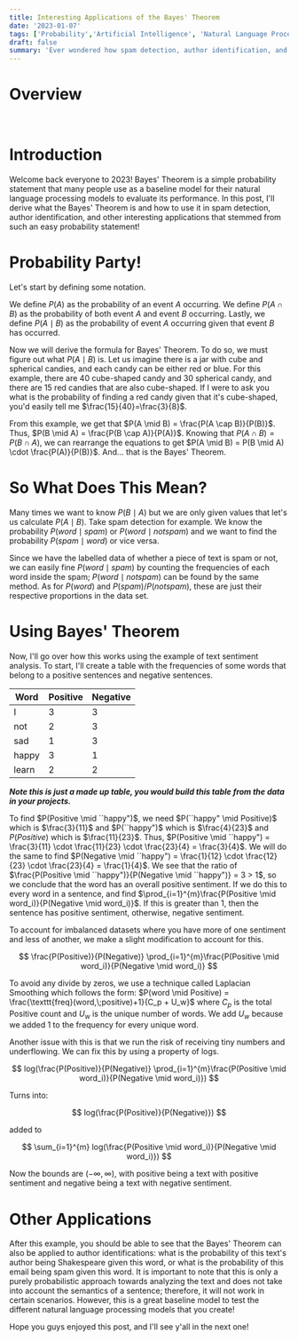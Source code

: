 ```yaml
---
title: Interesting Applications of the Bayes' Theorem
date: '2023-01-07'
tags: ['Probability','Artificial Intelligence', 'Natural Language Processing', 'Fun']
draft: false
summary: 'Ever wondered how spam detection, author identification, and many more worked? Read more about Bayes Theorem to find out!'
---
```



# Overview

<TOCInline toc={props.toc} exclude="Overview" toHeading={2} asDisclosure />
<br />

# Introduction

Welcome back everyone to 2023! Bayes' Theorem is a simple probability statement that many people use as a baseline model for their natural language
processing models to evaluate its performance. In this post, I'll derive what the Bayes' Theorem is and how to use it in spam detection, author
identification, and other interesting applications that stemmed from such an easy probability statement!

# Probability Party!

Let's start by defining some notation.

We define $P(A)$ as the probability of an event $A$ occurring. We define $P(A \cap B)$ as the probability of both event $A$ and event $B$ occurring.
Lastly, we define $P(A \mid B)$ as the probability of event $A$ occurring given that event $B$ has occurred.

Now we will derive the formula for Bayes' Theorem. To do so, we must figure out what $P(A \mid B)$ is. Let us imagine there is a jar with cube and
spherical candies, and each candy can be either red or blue. For this example, there are 40 cube-shaped candy and 30 spherical candy, and there
are 15 red candies that are also cube-shaped. If I were to ask you what is the probability of finding a red candy given that it's cube-shaped, you'd
easily tell me $\frac{15}{40}=\frac{3}{8}$.

From this example, we get that $P(A \mid B) = \frac{P(A \cap B)}{P(B)}$. Thus, $P(B \mid A) = \frac{P(B \cap A)}{P(A)}$. Knowing that
$P(A \cap B) = P(B \cap A)$, we can rearrange the equations to get $P(A \mid B) = P(B \mid A) \cdot \frac{P(A)}{P(B)}$. And... that is the Bayes'
Theorem.

# So What Does This Mean?

Many times we want to know $P(B \mid A)$ but we are only given values that let's us calculate $P(A \mid B)$. Take spam detection for example. We
know the probability $P(word \mid spam)$ or $P(word \mid notspam)$ and we want to find the probability $P(spam \mid word)$ or vice versa.

Since we have the labelled data of whether a piece of text is spam or not, we can easily fine $P(word \mid spam)$ by counting the frequencies of
each word inside the spam; $P(word \mid notspam)$ can be found by the same method. As for $P(word)$ and $P(spam)$/$P(notspam)$, these are just their
respective proportions in the data set.

# Using Bayes' Theorem

Now, I'll go over how this works using the example of text sentiment analysis. To start, I'll create a table with the frequencies of some words that
belong to a positive sentences and negative sentences.

| Word        | Positive    | Negative    |
| ----------- | ----------- | ----------- |
| I | 3 | 3 |
| not | 2 | 3 |
| sad | 1 | 3 |
| happy | 3 | 1 |
| learn | 2 | 2 |

***Note this is just a made up table, you would build this table from the data in your projects.***

To find $P(Positive \mid ``happy")$, we need $P(``happy" \mid Positive)$ which is $\frac{3}{11}$ and $P(``happy")$ which is $\frac{4}{23}$ and
$P(Positive)$ which is $\frac{11}{23}$. Thus, $P(Positive \mid ``happy") = \frac{3}{11} \cdot \frac{11}{23} \cdot \frac{23}{4} = \frac{3}{4}$. We will
do the same to find $P(Negative \mid ``happy") = \frac{1}{12} \cdot \frac{12}{23} \cdot \frac{23}{4} = \frac{1}{4}$. We see that the ratio of
$\frac{P(Positive \mid ``happy")}{P(Negative \mid ``happy")} = 3 > 1$, so we conclude that the word has an overall positive sentiment. If we
do this to every word in a sentence, and find $\prod_{i=1}^{m}\frac{P(Positive \mid word_i)}{P(Negative \mid word_i)}$. If this is greater than 1,
then the sentence has positive sentiment, otherwise, negative sentiment.

To account for imbalanced datasets where you have more of one sentiment and less of another, we make a slight modification to account for this.

$$
\frac{P(Positive)}{P(Negative)} \prod_{i=1}^{m}\frac{P(Positive \mid word_i)}{P(Negative \mid word_i)}
$$

To avoid any divide by zeros, we use a technique called Laplacian Smoothing which follows the form:
$P(word \mid Positive) = \frac{\texttt{freq}(word,\;positive)+1}{C_p + U_w}$ where $C_p$ is the total Positive count and $U_w$ is the unique number of
words. We add $U_w$ because we added 1 to the frequency for every unique word.

Another issue with this is that we run the risk of receiving tiny numbers and underflowing. We can fix this by using a property of logs.

$$
log(\frac{P(Positive)}{P(Negative)} \prod_{i=1}^{m}\frac{P(Positive \mid word_i)}{P(Negative \mid word_i)})
$$

Turns into:

$$
log(\frac{P(Positive)}{P(Negative)})
$$

added to

$$
\sum_{i=1}^{m} log(\frac{P(Positive \mid word_i)}{P(Negative \mid word_i)})
$$

Now the bounds are $(-\infty, \infty)$, with positive being a text with positive sentiment and negative being a text with negative sentiment.

# Other Applications

After this example, you should be able to see that the Bayes' Theorem can also be applied to author identifications: what is the probability of this
text's author being Shakespeare given this word, or what is the probability of this email being spam given this word. It is important to note that
this is only a purely probabilistic approach towards analyzing the text and does not take into account the semantics of a sentence; therefore,
it will not work in certain scenarios. However, this is a great baseline model to test the different natural language processing models that you
create!

Hope you guys enjoyed this post, and I'll see y'all in the next one!